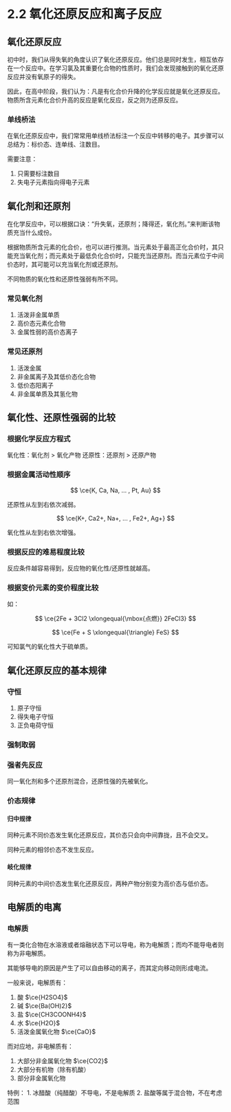 
# 2.2 氧化还原反应和离子反应

## 氧化还原反应

初中时，我们从得失氧的角度认识了氧化还原反应。他们总是同时发生，相互依存在一个反应中。在学习氯及其重要化合物的性质时，我们会发现接触到的氧化还原反应并没有氧原子的得失。

因此，在高中阶段，我们认为：凡是有化合价升降的化学反应就是氧化还原反应。物质所含元素化合价升高的反应是氧化反应，反之则为还原反应。

### 单线桥法

在氧化还原反应中，我们常常用单线桥法标注一个反应中转移的电子。其步骤可以总结为：标价态、连单线、注数目。

需要注意：
1. 只需要标注数目
2. 失电子元素指向得电子元素

## 氧化剂和还原剂

在化学反应中，可以根据口诀：“升失氧，还原剂；降得还，氧化剂。”来判断该物质充当什么成份。

根据物质所含元素的化合价，也可以进行推测。当元素处于最高正化合价时，其只能充当氧化剂；而元素处于最低负化合价时，只能充当还原剂。而当元素位于中间价态时，其可能可以充当氧化剂或还原剂。

<Callout type="info">
不同物质的氧化性和还原性强弱有所不同。
</Callout>

### 常见氧化剂

1. 活泼非金属单质
2. 高价态元素化合物
3. 金属性弱的高价态离子

### 常见还原剂

1. 活泼金属
2. 非金属离子及其低价态化合物
3. 低价态阳离子
4. 非金属单质及其氢化物

## 氧化性、还原性强弱的比较

### 根据化学反应方程式

氧化性：氧化剂 > 氧化产物
还原性：还原剂 > 还原产物

### 根据金属活动性顺序

$$
\ce{K, Ca, Na, ... , Pt, Au}
$$

还原性从左到右依次减弱。

$$
\ce{K+, Ca2+, Na+, ... , Fe2+, Ag+}
$$

氧化性从左到右依次增强。

### 根据反应的难易程度比较

反应条件越容易得到，反应物的氧化性/还原性就越高。

### 根据变价元素的变价程度比较

如：

$$
\ce{2Fe + 3Cl2 \xlongequal{\mbox{点燃}} 2FeCl3}
$$

$$
\ce{Fe + S \xlongequal{\triangle} FeS}
$$

可知氯气的氧化性大于硫单质。

## 氧化还原反应的基本规律

### 守恒

1. 原子守恒
2. 得失电子守恒
3. 正负电荷守恒

### 强制取弱

### 强者先反应

同一氧化剂和多个还原剂混合，还原性强的先被氧化。

### 价态规律

#### 归中规律

同种元素不同价态发生氧化还原反应，其价态只会向中间靠拢，且不会交叉。

同种元素的相邻价态不发生反应。

#### 岐化规律

同种元素的中间价态发生氧化还原反应，两种产物分别变为高价态与低价态。

## 电解质的电离

### 电解质

有一类化合物在水溶液或者熔融状态下可以导电，称为电解质；而均不能导电者则称为非电解质。

其能够导电的原因是产生了可以自由移动的离子，而其定向移动则形成电流。

一般来说，电解质有：
1. 酸 $\ce{H2SO4}$
2. 碱 $\ce{Ba(OH)2}$
3. 盐 $\ce{CH3COONH4}$
4. 水 $\ce{H2O}$
5. 活泼金属氧化物 $\ce{CaO}$

而对应地，非电解质有：
1. 大部分非金属氧化物 $\ce{CO2}$
2. 大部分有机物（除有机酸）
3. 部分非金属氧化物

<Callout type="info">
    特例：
    1. 冰醋酸（纯醋酸）不导电，不是电解质
    2. 盐酸等属于混合物，不在考虑范围
</Callout>